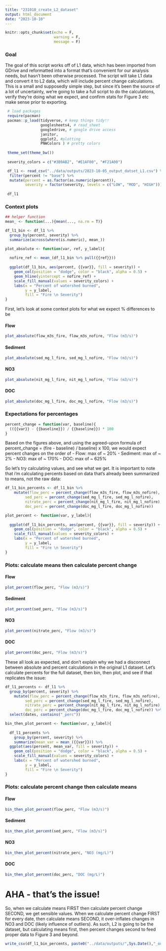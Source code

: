 ```yaml
---
title: "231010_create_L2_dataset"
output: html_document
date: "2023-10-10"
---
```


```r
knitr::opts_chunk$set(echo = F,
                      warning = F,
                      message = F)
```

### Goal

The goal of this script works off of L1 data, which has been imported from GDrive and reformatted into a format that's convenient for our analysis needs, but hasn't been otherwise processed. The script will take L1 data and convert it to L2 data, which will include percent change calculations. This is a small and supposedly simple step, but since it's been the source of a lot of uncertainty, we're going to take a full script to do the calculations, verify they're doing what we expect, and confirm stats for Figure 3 etc make sense prior to exporting. 


```r

 # load packages
 require(pacman)
 pacman::p_load(tidyverse, # keep things tidy!!
                googlesheets4, # read_sheet
                googledrive, # google drive access
                janitor,
                ggplot2, #plotting
                PNWColors ) # pretty colors 
 
 theme_set(theme_bw())
 
 severity_colors = c("#3B9AB2", "#E1AF00", "#F21A00")

```

```r
 df_l1 <- read_csv("../data/outputs/2023-10-05_output_datset_L1.csv") %>% 
  filter(percent != "base") %>% 
  mutate(percent = as.factor(as.numeric(percent)), 
         severity = factor(severity, levels = c("LOW", "MOD", "HIGH")))
 
 df_l1
```


### Context plots {.tabset}

```r

## helper function
mean_ <- function(...){mean(..., na.rm = T)}

df_l1_bin <- df_l1 %>% 
  group_by(percent, severity) %>% 
  summarize(across(where(is.numeric), mean_))

plot_absolute <- function(var, ref, y_label){
  
  nofire_ref <- mean_(df_l1_bin %>% pull({{ref}}))
  
  ggplot(df_l1_bin, aes(percent, {{var}}, fill = severity)) + 
    geom_col(position = "dodge", color = "black", alpha = 0.5) + 
    geom_hline(yintercept = nofire_ref) + 
    scale_fill_manual(values = severity_colors) + 
    labs(x = "Percent of watershed burned", 
         y = y_label, 
         fill = "Fire \n Severity")
}
```


First, let's look at some context plots for what we expect % differences to be

#### Flow
```r
plot_absolute(flow_m3s_fire, flow_m3s_nofire, "Flow (m3/s)")
```

#### Sediment
```r
plot_absolute(sed_mg_l_fire, sed_mg_l_nofire, "Flow (m3/s)")
```

#### NO3
```r
plot_absolute(nit_mg_l_fire, nit_mg_l_nofire, "Flow (m3/s)")
```

#### DOC
```r
plot_absolute(doc_mg_l_fire, doc_mg_l_nofire, "Flow (m3/s)")
```

### Expectations for percentages

```r
percent_change = function(var, baseline){
  (({{var}} - {{baseline}}) / {{baseline}}) * 100
}
```

Based on the figures above, and using the agreed-upon formula of percent_change = (fire - baseline) / baseline) x 100, we would expect percent changes on the order of 
  - Flow: max of ~ 20%
  - Sediment: max of ~ 2%
  - NO3: max of ~ 170%
  - DOC: max of ~ 625%

So let's try calculating values, and see what we get. It is important to note that i'm calculating percents based on data that's already been summarized to means, not the raw data: 

```r

df_l1_bin_percents <- df_l1_bin %>% 
    mutate(flow_perc = percent_change(flow_m3s_fire, flow_m3s_nofire),
         sed_perc = percent_change(sed_mg_l_fire, sed_mg_l_nofire),
         nitrate_perc = percent_change(nit_mg_l_fire, nit_mg_l_nofire),
         doc_perc = percent_change(doc_mg_l_fire, doc_mg_l_nofire))
```

```r
plot_percent <- function(var, y_label){
  
  ggplot(df_l1_bin_percents, aes(percent, {{var}}, fill = severity)) + 
    geom_col(position = "dodge", color = "black", alpha = 0.5) + 
    scale_fill_manual(values = severity_colors) + 
    labs(x = "Percent of watershed burned", 
         y = y_label, 
         fill = "Fire \n Severity")
}
```

### Plots: calculate means then calculate percent change {.tabset}

#### Flow
```r
plot_percent(flow_perc, "Flow (m3/s)")
```

#### Sediment
```r
plot_percent(sed_perc, "Flow (m3/s)")
```

#### NO3
```r
plot_percent(nitrate_perc, "Flow (m3/s)")
```

#### DOC
```r
plot_percent(doc_perc, "Flow (m3/s)")
```

These all look as expected, and don't explain why we had a disconnect between absolute and percent calculations in the original L1 dataset. Let's calculate percents for the full dataset, then bin, then plot, and see if that replicates the issue: 

```r
df_l1_percents <- df_l1 %>% 
  group_by(percent, severity) %>% 
    mutate(flow_perc = percent_change(flow_m3s_fire, flow_m3s_nofire),
         sed_perc = percent_change(sed_mg_l_fire, sed_mg_l_nofire),
         nitrate_perc = percent_change(nit_mg_l_fire, nit_mg_l_nofire),
         doc_perc = percent_change(doc_mg_l_fire, doc_mg_l_nofire)) %>% 
  select(dates, contains("_perc"))
```

```r
bin_then_plot_percent <- function(var, y_label){
  
  df_l1_percents %>% 
    group_by(percent, severity) %>% 
    summarize(mean_var = mean_({{var}})) %>% 
  ggplot(aes(percent, mean_var, fill = severity)) + 
    geom_col(position = "dodge", color = "black", alpha = 0.5) + 
    scale_fill_manual(values = severity_colors) + 
    labs(x = "Percent of watershed burned", 
         y = y_label, 
         fill = "Fire \n Severity")
}
```

### Plots: calculate percent change then calculate means {.tabset}

#### Flow
```r
bin_then_plot_percent(flow_perc, "Flow (m3/s)")
```

#### Sediment
```r
bin_then_plot_percent(sed_perc, "Flow (m3/s)")
```

#### NO3
```r
bin_then_plot_percent(nitrate_perc, "NO3 (mg/L)")
```

#### DOC
```r
bin_then_plot_percent(doc_perc, "DOC (mg/L)")
```

# AHA - that's the issue!

So, when we calculate means FIRST then calculate percent change SECOND, we get sensible values. When we calculate percent change FIRST for every date, then calculate means SECOND, it over-inflates changes in NO3 and DOC (likely influence of outliers). As such, L2 is going to be the dataset, but calculating means first, then percent changes second to feed proper data to Figure 3 and beyond.

```r
write_csv(df_l1_bin_percents, paste0("../data/outputs/",Sys.Date(),"_output_datset_L2_means.csv"))
```






